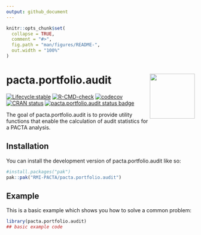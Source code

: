 ```yaml
---
output: github_document
---
```


<!-- README.md is generated from README.Rmd. Please edit that file -->

```r
knitr::opts_chunk$set(
  collapse = TRUE,
  comment = "#>",
  fig.path = "man/figures/README-",
  out.width = "100%"
)
```

# pacta.portfolio.audit <img src="man/figures/logo.png" align="right" width="120" />

<!-- badges: start -->
[![Lifecycle:stable](https://img.shields.io/badge/lifecycle-stable-brightgreen.svg)](https://lifecycle.r-lib.org/articles/stages.html#stable)
[![R-CMD-check](https://github.com/RMI-PACTA/pacta.portfolio.audit/actions/workflows/R-CMD-check.yaml/badge.svg)](https://github.com/RMI-PACTA/pacta.portfolio.audit/actions/workflows/R-CMD-check.yaml)
[![codecov](https://img.shields.io/codecov/c/github/rmi-pacta/pacta.portfolio.audit)](https://codecov.io/gh/RMI-PACTA/pacta.portfolio.audit)
[![CRAN status](https://www.r-pkg.org/badges/version/pacta.portfolio.audit)](https://CRAN.R-project.org/package=pacta.portfolio.audit)
[![pacta.portfolio.audit status
badge](https://rmi-pacta.r-universe.dev/badges/pacta.portfolio.audit)](https://rmi-pacta.r-universe.dev/pacta.portfolio.audit)
<!-- badges: end -->

The goal of pacta.portfolio.audit is to provide utility functions that 
enable the calculation of audit statistics for a PACTA analysis. 

## Installation

You can install the development version of pacta.portfolio.audit like so:

``` r
#install.packages("pak")
pak::pak("RMI-PACTA/pacta.portfolio.audit")
```

## Example

This is a basic example which shows you how to solve a common problem:

```r
library(pacta.portfolio.audit)
## basic example code
```
